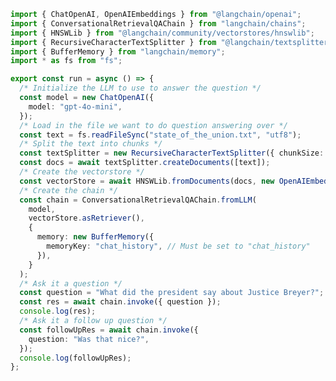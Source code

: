 ```typescript
import { ChatOpenAI, OpenAIEmbeddings } from "@langchain/openai";
import { ConversationalRetrievalQAChain } from "langchain/chains";
import { HNSWLib } from "@langchain/community/vectorstores/hnswlib";
import { RecursiveCharacterTextSplitter } from "@langchain/textsplitters";
import { BufferMemory } from "langchain/memory";
import * as fs from "fs";

export const run = async () => {
  /* Initialize the LLM to use to answer the question */
  const model = new ChatOpenAI({
    model: "gpt-4o-mini",
  });
  /* Load in the file we want to do question answering over */
  const text = fs.readFileSync("state_of_the_union.txt", "utf8");
  /* Split the text into chunks */
  const textSplitter = new RecursiveCharacterTextSplitter({ chunkSize: 1000 });
  const docs = await textSplitter.createDocuments([text]);
  /* Create the vectorstore */
  const vectorStore = await HNSWLib.fromDocuments(docs, new OpenAIEmbeddings());
  /* Create the chain */
  const chain = ConversationalRetrievalQAChain.fromLLM(
    model,
    vectorStore.asRetriever(),
    {
      memory: new BufferMemory({
        memoryKey: "chat_history", // Must be set to "chat_history"
      }),
    }
  );
  /* Ask it a question */
  const question = "What did the president say about Justice Breyer?";
  const res = await chain.invoke({ question });
  console.log(res);
  /* Ask it a follow up question */
  const followUpRes = await chain.invoke({
    question: "Was that nice?",
  });
  console.log(followUpRes);
};
```
